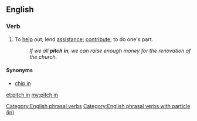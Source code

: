 ==English==

===Verb===
{{en-verb|head=[[pitch]] [[in]]|pitches in|pitching in|pitched in}}

# {{label|en|idiomatic}} To [[help]] out; lend [[assistance]]; [[contribute]]; to do one's part.
#: ''If we all '''pitch in''', we can raise enough money for the renovation of the church.''

====Synonyms====
* [[chip in]]

[[Category:English phrasal verbs]]
[[Category:English phrasal verbs with particle (in)]]

[[et:pitch in]]
[[my:pitch in]]